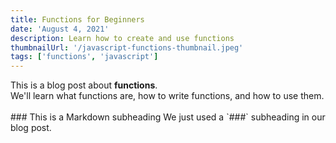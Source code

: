 ```yaml
---
title: Functions for Beginners
date: 'August 4, 2021'
description: Learn how to create and use functions
thumbnailUrl: '/javascript-functions-thumbnail.jpeg'
tags: ['functions', 'javascript']
---
```

<div>
  This is a blog post about <strong>functions</strong>. <br/>
  We'll learn what functions are, how to write functions, and how to use them.
</div>
<br/>
### This is a Markdown subheading
We just used a `###` subheading in our blog post.

